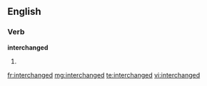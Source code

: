 ==English==

===Verb===
'''interchanged'''

# {{past of|[[interchange]]}}

[[fr:interchanged]]
[[mg:interchanged]]
[[te:interchanged]]
[[vi:interchanged]]